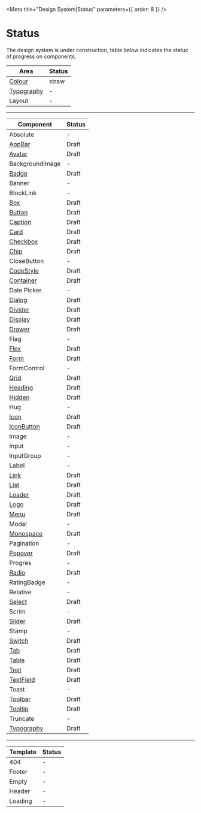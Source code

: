 
<Meta title="Design System|Status" parameters={{ order: 8 }} />

# Status

The design system is under construction, table below indicates the statuc of progress on components.

| Area                                                            | Status |
| --------------------------------------------------------------- | ------ |
| [Colour](/?path=/docs/design-system-colour--page)               | straw  |
| [Typography](/?path=/docs/design-system-typography--typography) | -      |
| Layout                                                          | -      |

---

| Component                                                       | Status |
| --------------------------------------------------------------- | ------ |
| Absolute                                                        | -      |
| [AppBar](/?path=/docs/components-appbar--default-story)         | Draft  |
| [Avatar](/?path=/docs/components-avatar--default-story)         | Draft  |
| BackgroundImage                                                 | -      |
| [Badge](/?path=/docs/components-badge--default-story)           | Draft  |
| Banner                                                          | -      |
| BlockLink                                                       | -      |
| [Box](/?path=/docs/components-box--default-story)               | Draft  |
| [Button](/?path=/docs/components-button--default-story)         | Draft  |
| [Caption](/?path=/docs/design-system-typography--variations)    | Draft  |
| [Card](/?path=/docs/components-card--default-story)             | Draft  |
| [Checkbox](/?path=/docs/components-checkbox--default-story)     | Draft  |
| [Chip](/?path=/docs/components-chip--default-story)             | Draft  |
| CloseButton                                                     | -      |
| [CodeStyle](/?path=/docs/components-codeestyle--default-story)  | Draft  |
| [Container](/?path=/docs/components-container--default-story)   | Draft  |
| Date Picker                                                     | -      |
| [Dialog](/?path=/docs/components-dialog--default-story)         | Draft  |
| [Divider](/?path=/docs/components-divider--default-story)       | Draft  |
| [Display](/?path=/docs/design-system-typography--display)       | Draft  |
| [Drawer](/?path=/docs/components-drawer--default-story)         | Draft  |
| Flag                                                            | -      |
| [Flex](/?path=/docs/components-flex--default-story)             | Draft  |
| [Form](/?path=/docs/components-form--default-story)             | Draft  |
| FormControl                                                     | -      |
| [Grid](/?path=/docs/components-grid--default-story)             | Draft  |
| [Heading](/?path=/docs/design-system-typography--heading)       | Draft  |
| [Hidden](/?path=/docs/components-hidden--default-story)         | Draft  |
| Hug                                                             | -      |
| [Icon](/?path=/docs/components-icon--default-story)             | Draft  |
| [IconButton](/?path=/docs/components-iconButton--default-story) | Draft  |
| Image                                                           | -      |
| Input                                                           | -      |
| InputGroup                                                      | -      |
| Label                                                           | -      |
| [Link](/?path=/docs/components-link--default-story)             | Draft  |
| [List](/?path=/docs/components-list--default-story)             | Draft  |
| [Loader](/?path=/docs/components-loader--default-story)         | Draft  |
| [Logo](/?path=/docs/components-logo--default-story)             | Draft  |
| [Menu](/?path=/docs/components-menu--default-story)             | Draft  |
| Modal                                                           | -      |
| [Monospace](/?path=/docs/design-system-typography--variations)  | Draft  |
| Pagination                                                      | -      |
| [Popover](/?path=/docs/components-popover--default-story)       | Draft  |
| Progres                                                         | -      |
| [Radio](/?path=/docs/components-radio--default-story)           | Draft  |
| RatingBadge                                                     | -      |
| Relative                                                        | -      |
| [Select](/?path=/docs/components-select--default-story)         | Draft  |
| Scrim                                                           | -      |
| [Slider](/?path=/docs/components-slider--default-story)         | Draft  |
| Stamp                                                           | -      |
| [Switch](/?path=/docs/components-switch--default-story)         | Draft  |
| [Tab](/?path=/docs/components-tab--default-story)               | Draft  |
| [Table](/?path=/docs/components-table--default-story)           | Draft  |
| [Text](/?path=/docs/design-system-typography--text)             | Draft  |
| [TextField](/?path=/docs/components-textfield--default-story)   | Draft  |
| Toast                                                           | -      |
| [Toolbar](/?path=/docs/components-toolbar--default-story)       | Draft  |
| [Tooltip](/?path=/docs/components-tooltip--default-story)       | Draft  |
| Truncate                                                        | -      |
| [Typography](/?path=/docs/design-system-typography--typography) | Draft  |

---

| Template | Status |
| -------- | ------ |
| 404      | -      |
| Footer   | -      |
| Empty    | -      |
| Header   | -      |
| Loading  | -      |
